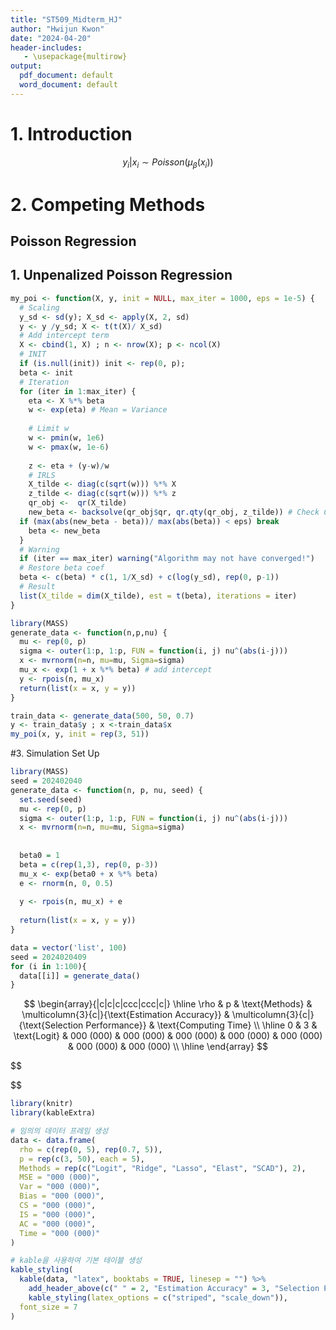 ```yaml
---
title: "ST509_Midterm_HJ"
author: "Hwijun Kwon"
date: "2024-04-20"
header-includes:
   - \usepackage{multirow}
output:
  pdf_document: default
  word_document: default
---
```


# 1. Introduction

$$
y_i |x_i \sim{} Poisson(\mu_{\beta}(x_i))
$$

# 2. Competing Methods

## Poisson Regression

## 1. Unpenalized Poisson Regression

```r
my_poi <- function(X, y, init = NULL, max_iter = 1000, eps = 1e-5) {
  # Scaling
  y_sd <- sd(y); X_sd <- apply(X, 2, sd)
  y <- y /y_sd; X <- t(t(X)/ X_sd)
  # Add intercept term
  X <- cbind(1, X) ; n <- nrow(X); p <- ncol(X) 
  # INIT
  if (is.null(init)) init <- rep(0, p);
  beta <- init 
  # Iteration
  for (iter in 1:max_iter) {
    eta <- X %*% beta
    w <- exp(eta) # Mean = Variance
    
    # Limit w 
    w <- pmin(w, 1e6)
    w <- pmax(w, 1e-6)
    
    z <- eta + (y-w)/w
    # IRLS
    X_tilde <- diag(c(sqrt(w))) %*% X
    z_tilde <- diag(c(sqrt(w))) %*% z
    qr_obj <-  qr(X_tilde)
    new_beta <- backsolve(qr_obj$qr, qr.qty(qr_obj, z_tilde)) # Check Convergence
  if (max(abs(new_beta - beta))/ max(abs(beta)) < eps) break
    beta <- new_beta
  }
  # Warning
  if (iter == max_iter) warning("Algorithm may not have converged!")
  # Restore beta coef
  beta <- c(beta) * c(1, 1/X_sd) + c(log(y_sd), rep(0, p-1))
  # Result
  list(X_tilde = dim(X_tilde), est = t(beta), iterations = iter)
}
```

```r
library(MASS)
generate_data <- function(n,p,nu) {
  mu <- rep(0, p)
  sigma <- outer(1:p, 1:p, FUN = function(i, j) nu^(abs(i-j)))
  x <- mvrnorm(n=n, mu=mu, Sigma=sigma)
  mu_x <- exp(1 + x %*% beta) # add intercept
  y <- rpois(n, mu_x)
  return(list(x = x, y = y))
}

train_data <- generate_data(500, 50, 0.7)
y <- train_data$y ; x <-train_data$x
my_poi(x, y, init = rep(3, 51))
```

#3. Simulation Set Up

```r
library(MASS)
seed = 202402040
generate_data <- function(n, p, nu, seed) {
  set.seed(seed)
  mu <- rep(0, p)
  sigma <- outer(1:p, 1:p, FUN = function(i, j) nu^(abs(i-j)))
  x <- mvrnorm(n=n, mu=mu, Sigma=sigma)
  
  
  beta0 = 1
  beta = c(rep(1,3), rep(0, p-3))
  mu_x <- exp(beta0 + x %*% beta)
  e <- rnorm(n, 0, 0.5)
  
  y <- rpois(n, mu_x) + e
  
  return(list(x = x, y = y))
}

data = vector('list', 100)
seed = 2024020409
for (i in 1:100){
  data[[i]] = generate_data()
}
```

$$
\begin{array}{|c|c|c|ccc|ccc|c|}
\hline
\rho & p & \text{Methods} & \multicolumn{3}{c|}{\text{Estimation Accuracy}} & \multicolumn{3}{c|}{\text{Selection Performance}} & \text{Computing Time} \\
\hline
0 & 3 & \text{Logit} & 000 (000) & 000 (000) & 000 (000) & 000 (000) & 000 (000) & 000 (000) & 000 (000) \\
\hline
\end{array}
$$

\$\$

```{=tex}
\begin{table}[!htbp]
\begin{center}
\begin{adjustbox}{max width=\textwidth}
\begin{tabular} {| c|c|c | ccc | ccc |c|} \hline
\multirow{2}*{$\rho$}  & 
\multirow{2}*{$p$}     & 
\multirow{2}*{Methods} & \multicolumn{3}{c|}{Estimation Accuracy}
                       & \multicolumn{3}{c|}{Selection Performance}
                       & Computing \\  \cline{4-9}
& & & MSE & Var & Bias & CS & IS & AC & Time \\ \hline
                       
\multirow{10}*{0} & 
    \multirow{5}*{3} 
      & Logit & 000 (000) & 000 (000) & 000 (000) & 000 (000) & 000 (000) & 000 (000) & 000 (000) \\  
    & & Ridge & 000 (000) & 000 (000) & 000 (000) & 000 (000) & 000 (000) & 000 (000) & 000 (000) \\  
    & & Lasso & 000 (000) & 000 (000) & 000 (000) & 000 (000) & 000 (000) & 000 (000) & 000 (000) \\  
    & & Elast & 000 (000) & 000 (000) & 000 (000) & 000 (000) & 000 (000) & 000 (000) & 000 (000) \\                          
    & & SCAD  & 000 (000) & 000 (000) & 000 (000) & 000 (000) & 000 (000) & 000 (000) & 000 (000) \\ \cline{2-10}
    &
    \multirow{5}*{50} 
      & Logit & 000 (000) & 000 (000) & 000 (000) & 000 (000) & 000 (000) & 000 (000) & 000 (000) \\  
    & & Ridge & 000 (000) & 000 (000) & 000 (000) & 000 (000) & 000 (000) & 000 (000) & 000 (000) \\  
    & & Lasso & 000 (000) & 000 (000) & 000 (000) & 000 (000) & 000 (000) & 000 (000) & 000 (000) \\  
    & & Elast & 000 (000) & 000 (000) & 000 (000) & 000 (000) & 000 (000) & 000 (000) & 000 (000) \\                          
    & & SCAD  & 000 (000) & 000 (000) & 000 (000) & 000 (000) & 000 (000) & 000 (000) & 000 (000) \\ \hline

\multirow{10}*{0.7} & 
    \multirow{5}*{3} 
      & Logit & 000 (000) & 000 (000) & 000 (000) & 000 (000) & 000 (000) & 000 (000) & 000 (000) \\  
    & & Ridge & 000 (000) & 000 (000) & 000 (000) & 000 (000) & 000 (000) & 000 (000) & 000 (000) \\  
    & & Lasso & 000 (000) & 000 (000) & 000 (000) & 000 (000) & 000 (000) & 000 (000) & 000 (000) \\  
    & & Elast & 000 (000) & 000 (000) & 000 (000) & 000 (000) & 000 (000) & 000 (000) & 000 (000) \\                          
    & & SCAD  & 000 (000) & 000 (000) & 000 (000) & 000 (000) & 000 (000) & 000 (000) & 000 (000) \\ \cline{2-10}
    &
    \multirow{5}*{50} 
      & Logit & 000 (000) & 000 (000) & 000 (000) & 000 (000) & 000 (000) & 000 (000) & 000 (000) \\  
    & & Ridge & 000 (000) & 000 (000) & 000 (000) & 000 (000) & 000 (000) & 000 (000) & 000 (000) \\  
    & & Lasso & 000 (000) & 000 (000) & 000 (000) & 000 (000) & 000 (000) & 000 (000) & 000 (000) \\  
    & & Elast & 000 (000) & 000 (000) & 000 (000) & 000 (000) & 000 (000) & 000 (000) & 000 (000) \\                          
    & & SCAD  & 000 (000) & 000 (000) & 000 (000) & 000 (000) & 000 (000) & 000 (000) & 000 (000) \\ \hline
    
\end{tabular}
\end{adjustbox}
\end{center}
\caption{Caption Here}

\end{table}
```
\$\$

```r
library(knitr)
library(kableExtra)

# 임의의 데이터 프레임 생성
data <- data.frame(
  rho = c(rep(0, 5), rep(0.7, 5)),
  p = rep(c(3, 50), each = 5),
  Methods = rep(c("Logit", "Ridge", "Lasso", "Elast", "SCAD"), 2),
  MSE = "000 (000)",
  Var = "000 (000)",
  Bias = "000 (000)",
  CS = "000 (000)",
  IS = "000 (000)",
  AC = "000 (000)",
  Time = "000 (000)"
)

# kable을 사용하여 기본 테이블 생성
kable_styling(
  kable(data, "latex", booktabs = TRUE, linesep = "") %>%
    add_header_above(c(" " = 2, "Estimation Accuracy" = 3, "Selection Performance" = 3, " " = 1)) %>%
    kable_styling(latex_options = c("striped", "scale_down")),
  font_size = 7
)
```
